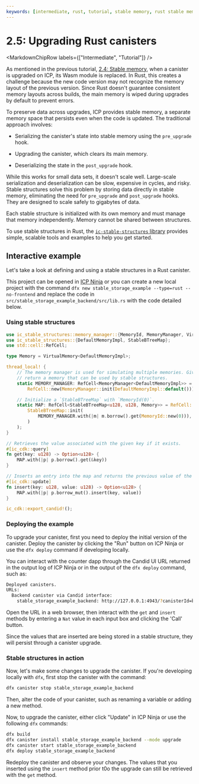 ```yaml
---
keywords: [intermediate, rust, tutorial, stable memory, rust stable memory, stable structures, rust stable structures, upgrading, upgrade rust, upgrade canister]
---
```



# 2.5: Upgrading Rust canisters

<MarkdownChipRow labels={["Intermediate", "Tutorial"]} />

As mentioned in the previous tutorial, [2.4: Stable memory](2.4-stable-memory.mdx), when a canister is upgraded on ICP, its Wasm module is replaced. In Rust, this creates a challenge because the new code version may not recognize the memory layout of the previous version. Since Rust doesn't guarantee consistent memory layouts across builds, the main memory is wiped during upgrades by default to prevent errors.

To preserve data across upgrades, ICP provides stable memory, a separate memory space that persists even when the code is updated. The traditional approach involves:

- Serializing the canister's state into stable memory using the `pre_upgrade` hook.

- Upgrading the canister, which clears its main memory.

- Deserializing the state in the `post_upgrade` hook.

While this works for small data sets, it doesn't scale well. Large-scale serialization and deserialization can be slow, expensive in cycles, and risky. Stable structures solve this problem by storing data directly in stable memory, eliminating the need for `pre_upgrade` and `post_upgrade` hooks. They are designed to scale safely to gigabytes of data.

Each stable structure is initialized with its own memory and must manage that memory independently. Memory cannot be shared between structures.

To use stable structures in Rust, the [`ic-stable-structures` library](https://github.com/dfinity/stable-structures#readme) provides simple, scalable tools and examples to help you get started.

## Interactive example

Let's take a look at defining and using a stable structures in a Rust canister.

This project can be opened in [ICP Ninja](https://icp.ninja/i?s=GV86o) or you can create a new local project with the command `dfx new stable_storage_example --type=rust --no-frontend` and replace the code in `src/stable_storage_example_backend/src/lib.rs` with the code detailed below.

### Using stable structures

```rust title="src/stable_storage_example_backend/src/lib.rs"
use ic_stable_structures::memory_manager::{MemoryId, MemoryManager, VirtualMemory};
use ic_stable_structures::{DefaultMemoryImpl, StableBTreeMap};
use std::cell::RefCell;

type Memory = VirtualMemory<DefaultMemoryImpl>;

thread_local! {
    // The memory manager is used for simulating multiple memories. Given a `MemoryId` it can
    // return a memory that can be used by stable structures.
    static MEMORY_MANAGER: RefCell<MemoryManager<DefaultMemoryImpl>> =
        RefCell::new(MemoryManager::init(DefaultMemoryImpl::default()));

    // Initialize a `StableBTreeMap` with `MemoryId(0)`.
    static MAP: RefCell<StableBTreeMap<u128, u128, Memory>> = RefCell::new(
        StableBTreeMap::init(
            MEMORY_MANAGER.with(|m| m.borrow().get(MemoryId::new(0))),
        )
    );
}

// Retrieves the value associated with the given key if it exists.
#[ic_cdk::query]
fn get(key: u128) -> Option<u128> {
    MAP.with(|p| p.borrow().get(&key))
}

// Inserts an entry into the map and returns the previous value of the key if it exists.
#[ic_cdk::update]
fn insert(key: u128, value: u128) -> Option<u128> {
    MAP.with(|p| p.borrow_mut().insert(key, value))
}

ic_cdk::export_candid!();
```


### Deploying the example

To upgrade your canister, first you need to deploy the initial version of the canister. Deploy the canister by clicking the "Run" button on ICP Ninja or use the `dfx deploy` command if developing locally.

You can interact with the counter dapp through the Candid UI URL returned in the output log of ICP Ninja or in the output of the `dfx deploy` command, such as:

```bash
Deployed canisters.
URLs:
  Backend canister via Candid interface:
    stable_storage_example_backend: http://127.0.0.1:4943/?canisterId=bd3sg-teaaa-aaaaa-qaaba-cai&id=bkyz2-fmaaa-aaaaa-qaaaq-cai
```

Open the URL in a web browser, then interact with the `get` and `insert` methods by entering a `Nat` value in each input box and clicking the 'Call' button.

Since the values that are inserted are being stored in a stable structure, they will persist through a canister upgrade.

### Stable structures in action

Now, let's make some changes to upgrade the canister. If you're developing locally with `dfx`, first stop the canister with the command:

```bash
dfx canister stop stable_storage_example_backend
```

Then, alter the code of your canister, such as renaming a variable or adding a new method.

Now, to upgrade the canister, either click "Update" in ICP Ninja or use the following `dfx` commands:

```bash
dfx build
dfx canister install stable_storage_example_backend --mode upgrade
dfx canister start stable_storage_example_backend
dfx deploy stable_storage_example_backend
```

Redeploy the canister and observe your changes. The values that you inserted using the `insert` method prior t0o the upgrade can still be retrieved with the `get` method.


<TutorialFooter />